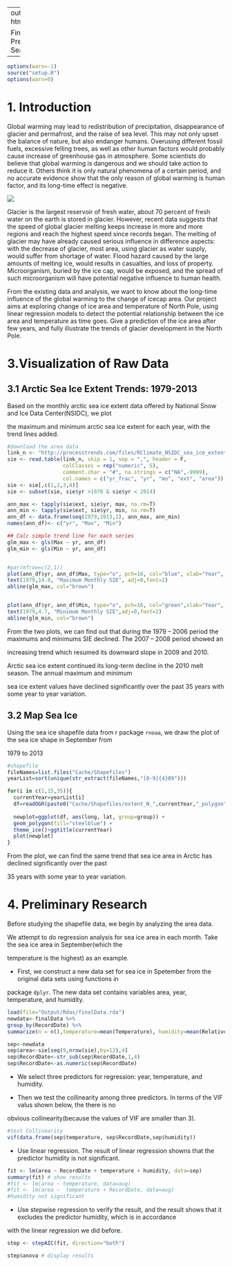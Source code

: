 ---
output: html_document

Final Project: Prediction of Sea Ice 
--------------------------------------------------------------------------------------------------------------
```r
options(warn=-1)
source("setup.R")
options(warn=0)
```

# 1. Introduction

Global warming may lead to redistribution of precipitation, disappearance of glacier and permafrost, and the raise of sea level. This may not only upset the balance of nature, but also endanger humans. Overusing different fossil fuels, excessive felling trees, as well as other human factors would probably cause increase of greenhouse gas in atmosphere. Some scientists do believe that global warming is dangerous and we should take action to reduce it. Others think it is only natural phenomena of a certain period, and no accurate evidence show that the only reason of global warming is human factor, and its long-time effect is negative. 

![](http://www.damocles-eu.org/artman2/uploads/1/EisscholleArk02_p.jpg)

Glacier is the largest reservoir of fresh water, about 70 percent of fresh water on the earth is stored in glacier. However, recent data suggests that the speed of global glacier melting keeps increase in more and more regions and reach the highest speed since records began. The melting of glacier may have already caused serious influence in difference aspects: with the decrease of glacier, most area, using glacier as water supply, would suffer from shortage of water. Flood hazard caused by the large amounts of melting ice, would results in casualties, and loss of property. Microorganism, buried by the ice cap, would be exposed, and the spread of such microorganism will have potential negative influence to human health.

From the existing data and analysis, we want to know about the long-time influence of the global warming to the change of icecap area. Our project aims at exploring change of ice area and temperature of North Pole, using linear regression models to detect the potential relationship between the ice area and temperature as time goes. Give a prediction of the ice area after few years, and fully illustrate the trends of glacier development in the North Pole.

# 3.Visualization of Raw Data

## 3.1 Arctic Sea Ice Extent Trends: 1979-2013

Based on the monthly arctic sea ice extent data offered by National Snow and Ice Data Center(NSIDC), we plot

the maximum and minimum arctic sea ice extent for each year, with the trend lines added.  

```r
#download the area data
link_n <- "http://processtrends.com/files/RClimate_NSIDC_sea_ice_extent.csv"
sie <- read.table(link_n, skip = 1, sep = ",", header = F,
                  colClasses = rep("numeric", 5),
                  comment.char = "#", na.strings = c("NA",-9999),
                  col.names = c("yr_frac", "yr", "mo", "ext", "area"))
sie <- sie[,c(1,2,3,4)]
sie <- subset(sie, sie$yr >1978 & sie$yr < 2014)
```


```r
ann_max <- tapply(sie$ext, sie$yr, max, na.rm=T)
ann_min <- tapply(sie$ext, sie$yr, min, na.rm=T)
ann_df <- data.frame(seq(1979,2013,1), ann_max, ann_min)
names(ann_df)<- c("yr", "Max", "Min")

## Calc simple trend line for each series
glm_max <- gls(Max ~ yr, ann_df)
glm_min <- gls(Min ~ yr, ann_df)


#par(mfrow=c(2,1))
plot(ann_df$yr, ann_df$Max, type="o", pch=16, col="blue", xlab="Year", ylab="Annual Maximum SIE",axes=T)
text(1979,14.8, "Maximum Monthly SIE", adj=0,font=2)
abline(glm_max, col="brown")


plot(ann_df$yr, ann_df$Min, type="o", pch=16, col="green",xlab="Year", ylab="Annual Minimum SIE", axes=T)
text(1979,4.7, "Minimum Monthly SIE",adj=0,font=2)
abline(glm_min, col="brown")
```

From the two plots, we can find out that during the 1979 – 2006 period the maximums and minimums SIE  declined.  The 2007 – 2008 period showed an

increasing trend which resumed its downward slope in 2009 and 2010.

Arctic sea ice extent continued its long-term decline in the 2010 melt season. The annual maximum and minimum

sea ice extent values have declined significantly over the past 35 years with some year to year variation. 

## 3.2 Map Sea Ice

Using the sea ice shapefile data from r package `rnoaa`, we draw the plot of the sea ice shape in September from

1979 to 2013 

```r
#shapefile
fileNames=list.files("Cache/Shapefiles")
yearList=sort(unique(str_extract(fileNames,"[0-9]{4}09")))

for(i in c(1,15,35)){
  currentYear=yearList[i]
  df=readOGR(paste0("Cache/Shapefiles/extent_N_",currentYear,"_polygon"),paste0("extent_N_",currentYear,"_polygon"))
  
  newplot=ggplot(df, aes(long, lat, group=group)) +
  geom_polygon(fill="steelblue") +
  theme_ice()+ggtitle(currentYear)
  plot(newplot)
}

```

From the plot, we can find the same trend that sea ice area in Arctic has declined significantly over the past 

35 years with some year to year variation. 


# 4. Preliminary Research

Before studying the shapefile data, we begin by analyzing the area data.

We attempt to do regression analysis for sea ice area in each month. Take the sea ice area in September(which the 

temperature is the highest) as an example. 

- First, we construct a new data set for sea ice in Spetember from the original data sets using functions in 

package `dplyr`. The new data set contains variables area, year, temperature, and humidity.

```r
load(file="Output/Rdas/finalData.rda")
newdata<-finalData %>% 
group_by(RecordDate) %>%
summarize(n = n(),temperature=mean(Temperature), humidity=mean(RelativeHumidity))

sep<-newdata
sep$area<-sie[seq(9,nrow(sie),by=12),4]
sep$RecordDate<-str_sub(sep$RecordDate,1,4)
sep$RecordDate<-as.numeric(sep$RecordDate)

```


- We select three predictors for regression: year, temperature, and humidity.

- Then we test the collinearity among three predictors. In terms of the VIF valus shown below, the there is no 

obvious collinearity(because the values of VIF are smaller than 3).

```r
#test Collinearity 
vif(data.frame(sep$temperature, sep$RecordDate,sep$humidity))
```

- Use linear regression. The result of linear regression showns that the predictor humidity is not significant.

```r

fit <- lm(area ~ RecordDate + temperature + humidity, data=sep)
summary(fit) # show results
#fit <- lm(area ~ temperature, data=aug)
#fit <- lm(area ~  temperature + RecordDate, data=aug)
#humidity not significant
```

- Use stepwise regression to verify the result, and the result shows that it excludes the predictor humidity, which is in accordance 

with the linear regression we did before.

```r
step <- stepAIC(fit, direction="both")
```

```r
step$anova # display results
```



















